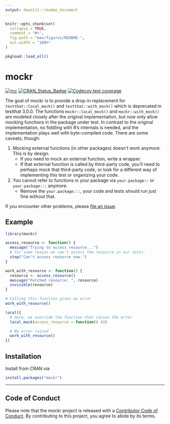 ```yaml
---
output: downlit::readme_document
---
```


<!-- README.md is generated from README.Rmd. Please edit that file -->

```r
knitr::opts_chunk$set(
  collapse = TRUE,
  comment = "#>",
  fig.path = "man/figures/README-",
  out.width = "100%"
)

pkgload::load_all()
```

# mockr

<!-- badges: start -->
[![rcc](https://github.com/krlmlr/mockr/workflows/rcc/badge.svg)](https://github.com/krlmlr/mockr/actions)
[![CRAN_Status_Badge](https://www.r-pkg.org/badges/version/mockr)](https://cran.r-project.org/package=mockr)
[![Codecov test coverage](https://codecov.io/gh/krlmlr/mockr/branch/master/graph/badge.svg)](https://codecov.io/gh/krlmlr/mockr?branch=master)
<!-- badges: end -->


The goal of mockr is to provide a drop-in replacement for `testthat::local_mock()` and `testthat::with_mock()` which is deprecated in testthat 3.0.0.
The functions `mockr::local_mock()` and `mockr::with_mock()` are modeled closely after the original implementation, but now only allow mocking functions in the package under test.
In contrast to the original implementation, no fiddling
with R's internals is needed, and the implementation plays well with byte-compiled code.
There are some caveats, though:

1. Mocking external functions (in other packages) doesn't work anymore. This is by design.
    - If you need to mock an external function, write a wrapper.
    - If that external function is called by third-party code, you'll need to perhaps mock that third-party code, or look for a different way of implementing this test or organizing your code.
2. You cannot refer to functions in your package via `your.package::` or `your.package:::` anymore.
    - Remove the `your.package:::`, your code and tests should run just fine without that.

If you encounter other problems, please [file an issue](https://github.com/krlmlr/mockr/issues).

## Example

```r
library(mockr)

access_resource <- function() {
  message("Trying to access resource...")
  # For some reason we can't access the resource in our tests.
  stop("Can't access resource now.")
}

work_with_resource <- function() {
  resource <- access_resource()
  message("Fetched resource: ", resource)
  invisible(resource)
}

# Calling this function gives an error
work_with_resource()

local({
  # Here, we override the function that raises the error
  local_mock(access_resource = function() 42)

  # No error raised
  work_with_resource()
})
```


## Installation

Install from CRAN via

```r
install.packages("mockr")
```

---

## Code of Conduct

Please note that the mockr project is released with a [Contributor Code of Conduct](https://krlmlr.github.io/mockr/CODE_OF_CONDUCT.html). By contributing to this project, you agree to abide by its terms.
